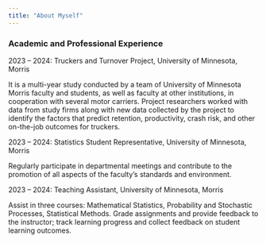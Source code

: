 ```yaml
---
title: "About Myself"
---
```


### Academic and Professional Experience



2023 – 2024: Truckers and Turnover Project, University of Minnesota, Morris

It is a multi-year study conducted by a team of University of Minnesota Morris faculty and students, as well as faculty at other institutions, in cooperation with several motor carriers. Project researchers worked with data from study firms along with new data collected by the project to identify the factors that predict retention, productivity, crash risk, and other on-the-job outcomes for truckers.


2023 – 2024: Statistics Student Representative, University of Minnesota, Morris

Regularly participate in departmental meetings and contribute to the promotion of all aspects of the faculty’s standards and environment.


2023 – 2024: Teaching Assistant, University of Minnesota, Morris

Assist in three courses: Mathematical Statistics, Probability and Stochastic Processes, Statistical Methods. Grade assignments and provide feedback to the instructor; track learning progress and collect feedback on student learning outcomes.






